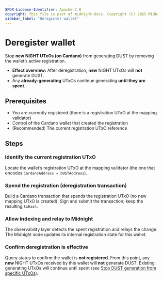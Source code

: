 ```yaml
---
SPDX-License-Identifier: Apache-2.0
copyright: This file is part of midnight-docs. Copyright (C) 2025 Midnight Foundation. Licensed under the Apache License, Version 2.0 (the "License"); You may not use this file except in compliance with the License. You may obtain a copy of the License at http://www.apache.org/licenses/LICENSE-2.0 Unless required by applicable law or agreed to in writing, software distributed under the License is distributed on an "AS IS" BASIS, WITHOUT WARRANTIES OR CONDITIONS OF ANY KIND, either express or implied. See the License for the specific language governing permissions and limitations under the License.
sidebar_label: "Deregister wallet"
---
```



# Deregister wallet

Stop **new NIGHT UTxOs (on Cardano)** from generating DUST by removing the wallet’s active registration.

* **Effect overview:** After deregistration, **new** NIGHT UTxOs will **not** generate DUST.  
* Any **already-generating** UTxOs continue generating **until they are spent**.  

## Prerequisites

- You are currently registered (there is a registration UTxO at the mapping validator)
- Control of the Cardano wallet that created the registration
- (Recommended) The current registration UTxO reference

## Steps

### Identify the current registration UTxO
<StepsProvider>
  <Step>Locate the wallet’s registration UTxO at the mapping validator (the one that encodes <code>CardanoAddress → DUSTAddress</code>).</Step>
</StepsProvider>

### Spend the registration (deregistration transaction)
<StepsProvider>
  <Step>Build a Cardano transaction that spends the registration UTxO (no new mapping UTxO is created).</Step>
  <Step>Sign and submit the transaction; keep the resulting <code>txHash</code>.</Step>
</StepsProvider>

### Allow indexing and relay to Midnight
<StepsProvider>
  <Step>The observability layer detects the spent registration and relays the change.</Step>
  <Step>The Midnight node updates its internal registration state for this wallet.</Step>
</StepsProvider>

### Confirm deregistration is effective
<StepsProvider>
  <Step>Query status to confirm the wallet is <strong>not registered</strong>.</Step>
  <Step>From this point, any <strong>new</strong> NIGHT UTxOs received by this wallet will <strong>not</strong> generate DUST. Existing generating UTxOs will continue until spent (see <a href="./stop-dust-generation">Stop DUST generation from specific UTxOs</a>).</Step>
</StepsProvider>
